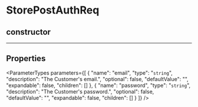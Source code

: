 
# StorePostAuthReq

## constructor

___

## Properties

<ParameterTypes parameters={[
  {
    "name": "email",
    "type": "`string`",
    "description": "The Customer's email.",
    "optional": false,
    "defaultValue": "",
    "expandable": false,
    "children": []
  },
  {
    "name": "password",
    "type": "`string`",
    "description": "The Customer's password.",
    "optional": false,
    "defaultValue": "",
    "expandable": false,
    "children": []
  }
]} />
